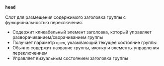 ### `head`

Слот для размещения содержимого заголовка группы с функциональностью переключения.

- Содержит кликабельный элемент заголовка, который управляет разворачиванием/сворачиванием группы
- Получает параметр `open`, указывающий текущее состояние группы
- Обычно содержит название группы, иконку и элементы управления переключением
- Управляет визуальным состоянием заголовка группы
